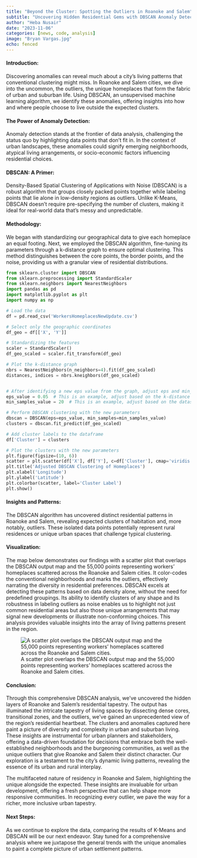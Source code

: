 ---
title: "Beyond the Cluster: Spotting the Outliers in Roanoke and Salem"
subtitle: "Uncovering Hidden Residential Gems with DBSCAN Anomaly Detection"
author: "Heba Nusair"
date: "2023-11-06"
categories: [news, code, analysis]
image: "Bryan Vargas.jpg"
echo: fenced
---

#### **Introduction:**

Discovering anomalies can reveal much about a city's living patterns that conventional clustering might miss. In Roanoke and Salem cities, we dive into the uncommon, the outliers, the unique homeplaces that form the fabric of urban and suburban life. Using DBSCAN, an unsupervised machine learning algorithm, we identify these anomalies, offering insights into how and where people choose to live outside the expected clusters.

#### **The Power of Anomaly Detection:**

Anomaly detection stands at the frontier of data analysis, challenging the status quo by highlighting data points that don't fit in. In the context of urban landscapes, these anomalies could signify emerging neighborhoods, atypical living arrangements, or socio-economic factors influencing residential choices.

#### **DBSCAN: A Primer:**

Density-Based Spatial Clustering of Applications with Noise (DBSCAN) is a robust algorithm that groups closely packed points together while labeling points that lie alone in low-density regions as outliers. Unlike K-Means, DBSCAN doesn't require pre-specifying the number of clusters, making it ideal for real-world data that's messy and unpredictable.

#### **Methodology:**

We began with standardizing our geographical data to give each homeplace an equal footing. Next, we employed the DBSCAN algorithm, fine-tuning its parameters through a k-distance graph to ensure optimal clustering. This method distinguishes between the core points, the border points, and the noise, providing us with a granular view of residential distributions.

```{python}
from sklearn.cluster import DBSCAN
from sklearn.preprocessing import StandardScaler
from sklearn.neighbors import NearestNeighbors
import pandas as pd
import matplotlib.pyplot as plt
import numpy as np

# Load the data
df = pd.read_csv('WorkersHomeplacesNewUpdate.csv')

# Select only the geographic coordinates
df_geo = df[['X', 'Y']]

# Standardizing the features
scaler = StandardScaler()
df_geo_scaled = scaler.fit_transform(df_geo)

# Plot the k-distance graph
nbrs = NearestNeighbors(n_neighbors=4).fit(df_geo_scaled)
distances, indices = nbrs.kneighbors(df_geo_scaled)


# After identifying a new eps value from the graph, adjust eps and min_samples
eps_value = 0.05  # This is an example, adjust based on the k-distance graph
min_samples_value = 20  # This is an example, adjust based on the dataset

# Perform DBSCAN clustering with the new parameters
dbscan = DBSCAN(eps=eps_value, min_samples=min_samples_value)
clusters = dbscan.fit_predict(df_geo_scaled)

# Add cluster labels to the dataframe
df['Cluster'] = clusters

# Plot the clusters with the new parameters
plt.figure(figsize=(10, 6))
scatter = plt.scatter(df['X'], df['Y'], c=df['Cluster'], cmap='viridis', marker='o')
plt.title('Adjusted DBSCAN Clustering of Homeplaces')
plt.xlabel('Longitude')
plt.ylabel('Latitude')
plt.colorbar(scatter, label='Cluster Label')
plt.show()

```

#### 

#### Insights and Patterns:

The DBSCAN algorithm has uncovered distinct residential patterns in Roanoke and Salem, revealing expected clusters of habitation and, more notably, outliers. These isolated data points potentially represent rural residences or unique urban spaces that challenge typical clustering.

#### Visualization:

The map below demonstrates our findings with a scatter plot that overlaps the DBSCAN output map and the 55,000 points representing workers' homeplaces scattered across the Roanoke and Salem cities. It color-codes the conventional neighborhoods and marks the outliers, effectively narrating the diversity in residential preferences. DBSCAN excels at detecting these patterns based on data density alone, without the need for predefined groupings. Its ability to identify clusters of any shape and its robustness in labeling outliers as noise enables us to highlight not just common residential areas but also those unique arrangements that may signal new developments or illustrate non-conforming choices. This analysis provides valuable insights into the array of living patterns present in the region.

![A scatter plot overlaps the DBSCAN output map and the 55,000 points representing workers' homeplaces scattered across the Roanoke and Salem cities.](OverlappingAnalysis.jpg)

#### **Conclusion:**

Through this comprehensive DBSCAN analysis, we've uncovered the hidden layers of Roanoke and Salem's residential tapestry. The output has illuminated the intricate tapestry of living spaces by dissecting dense cores, transitional zones, and the outliers, we've gained an unprecedented view of the region's residential heartbeat. The clusters and anomalies captured here paint a picture of diversity and complexity in urban and suburban living. These insights are instrumental for urban planners and stakeholders, offering a data-driven foundation for decisions that embrace both the well-established neighborhoods and the burgeoning communities, as well as the unique outliers that give Roanoke and Salem their distinct character. Our exploration is a testament to the city's dynamic living patterns, revealing the essence of its urban and rural interplay.

The multifaceted nature of residency in Roanoke and Salem, highlighting the unique alongside the expected. These insights are invaluable for urban development, offering a fresh perspective that can help shape more responsive communities. In recognizing every outlier, we pave the way for a richer, more inclusive urban tapestry.

#### **Next Steps:**

As we continue to explore the data, comparing the results of K-Means and DBSCAN will be our next endeavor. Stay tuned for a comprehensive analysis where we juxtapose the general trends with the unique anomalies to paint a complete picture of urban settlement patterns.
